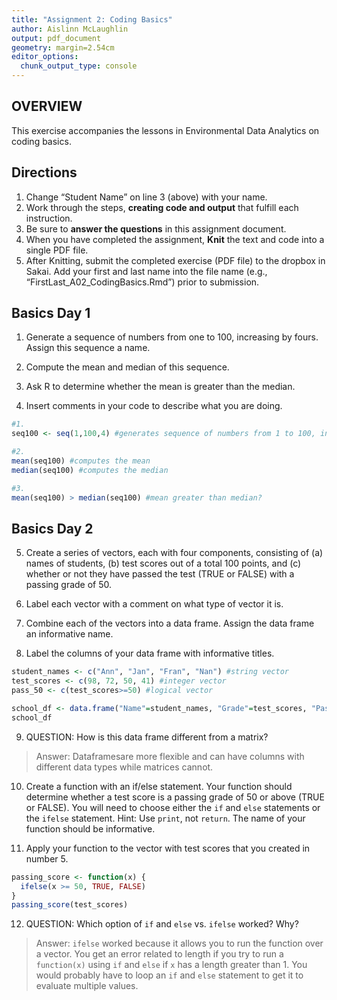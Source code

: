 ```yaml
---
title: "Assignment 2: Coding Basics"
author: Aislinn McLaughlin
output: pdf_document
geometry: margin=2.54cm
editor_options: 
  chunk_output_type: console
---
```


## OVERVIEW

This exercise accompanies the lessons in Environmental Data Analytics on coding basics. 

## Directions
1. Change "Student Name" on line 3 (above) with your name.
2. Work through the steps, **creating code and output** that fulfill each instruction.
3. Be sure to **answer the questions** in this assignment document.
4. When you have completed the assignment, **Knit** the text and code into a single PDF file.
5. After Knitting, submit the completed exercise (PDF file) to the dropbox in Sakai. Add your first and last name into the file name (e.g., "FirstLast_A02_CodingBasics.Rmd") prior to submission.



## Basics Day 1

1. Generate a sequence of numbers from one to 100, increasing by fours. Assign this sequence a name. 

2. Compute the mean and median of this sequence. 

3. Ask R to determine whether the mean is greater than the median. 

4. Insert comments in your code to describe what you are doing.

```r
#1. 
seq100 <- seq(1,100,4) #generates sequence of numbers from 1 to 100, increment of 4 and assigns to object

#2.
mean(seq100) #computes the mean
median(seq100) #computes the median

#3.
mean(seq100) > median(seq100) #mean greater than median? 

```

## Basics Day 2

5. Create a series of vectors, each with four components, consisting of (a) names of students, (b) test scores out of a total 100 points, and (c) whether or not they have passed the test (TRUE or FALSE) with a passing grade of 50.

6. Label each vector with a comment on what type of vector it is.

7. Combine each of the vectors into a data frame. Assign the data frame an informative name.

8. Label the columns of your data frame with informative titles.

```r

student_names <- c("Ann", "Jan", "Fran", "Nan") #string vector
test_scores <- c(98, 72, 50, 41) #integer vector
pass_50 <- c(test_scores>=50) #logical vector

school_df <- data.frame("Name"=student_names, "Grade"=test_scores, "Pass?"=pass_50)
school_df

```

9. QUESTION: How is this data frame different from a matrix?

> Answer: Dataframesare more flexible and can have columns with different data types while matrices cannot.

10. Create a function with an if/else statement. Your function should determine whether a test score is a passing grade of 50 or above (TRUE or FALSE). You will need to choose either the `if` and `else` statements or the `ifelse` statement. Hint: Use `print`, not `return`. The name of your function should be informative.

11. Apply your function to the vector with test scores that you created in number 5. 

```r

passing_score <- function(x) {
  ifelse(x >= 50, TRUE, FALSE)
}
passing_score(test_scores)

```

12. QUESTION: Which option of `if` and `else` vs. `ifelse` worked? Why?

> Answer: `ifelse` worked because it allows you to run the function over a vector. You get an error related to length if you try to run a `function(x)` using `if` and `else` if `x` has a length greater than 1. You would probably have to loop an `if` and `else` statement to get it to evaluate multiple values.
